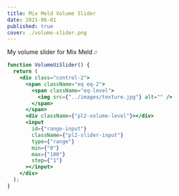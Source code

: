 ```yaml
---
title: Mix Meld Volume Slider
date: 2021-06-01
published: true
cover: ./volume-slider.png
---
```


My volume slider for Mix Meld 🎶

```jsx react-live
function VolumeUiSlider() {
  return (
    <div class="control-2">
      <span className="eq eq-2">
        <span className="eq-level">
          <img src={"../images/texture.jpg"} alt="" />
        </span>
      </span>
      <div className={"pl2-volume-level"}></div>
      <input
        id={"range-input"}
        className={"pl2-slider-input"}
        type={"range"}
        min={"0"}
        max={"100"}
        step={"1"}
      ></input>
    </div>
  );
}
```
